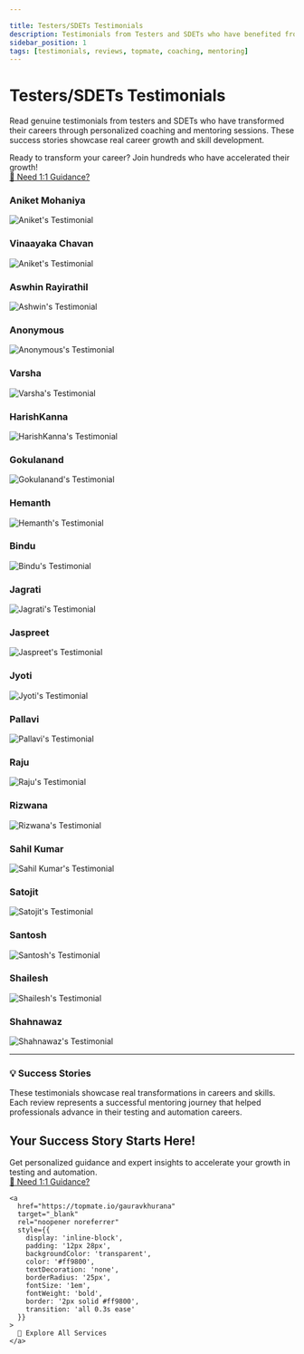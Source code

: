 ```yaml
---

title: Testers/SDETs Testimonials
description: Testimonials from Testers and SDETs who have benefited from my coaching and mentoring services on Topmate
sidebar_position: 1
tags: [testimonials, reviews, topmate, coaching, mentoring]
---
```


# Testers/SDETs Testimonials

Read genuine testimonials from testers and SDETs who have transformed their careers through personalized coaching and mentoring sessions. These success stories showcase real career growth and skill development.

<div style={{textAlign: 'center', margin: '20px 0', padding: '15px', backgroundColor: '#f0f8ff', borderRadius: '8px', border: '2px solid #4CAF50'}}>
  <div style={{fontSize: '1em', marginBottom: '15px', color: '#555', fontWeight: '500'}}>
    Ready to transform your career? Join hundreds who have accelerated their growth!
  </div>
  <a 
    href="https://topmate.io/gauravkhurana" 
    target="_blank" 
    rel="noopener noreferrer"
    style={{
      display: 'inline-block',
      padding: '10px 25px',
      backgroundColor: '#4CAF50',
      color: 'white',
      textDecoration: 'none',
      borderRadius: '20px',
      fontSize: '1em',
      fontWeight: 'bold',
      boxShadow: '0 3px 6px rgba(0,0,0,0.2)',
      transition: 'all 0.3s ease'
    }}
  >
    🎯 Need 1:1 Guidance?
  </a>
</div>

<div style={{display: 'grid', gridTemplateColumns: 'repeat(auto-fit, minmax(300px, 1fr))', gap: '20px', margin: '20px 0'}}>

<div style={{textAlign: 'center', border: '1px solid #e0e0e0', borderRadius: '8px', padding: '15px', backgroundColor: '#f9f9f9'}}>
<h3 style={{marginTop: 0, marginBottom: '10px', color: '#333', fontSize: '1.2em'}}>Aniket Mohaniya</h3>
<img src={require('./images/aniket_mohaniya_testimonial.jpg').default} alt="Aniket's Testimonial" style={{maxWidth: '100%', height: '300px', objectFit: 'contain', borderRadius: '4px', boxShadow: '0 2px 8px rgba(0,0,0,0.1)'}} />
</div>

<div style={{textAlign: 'center', border: '1px solid #e0e0e0', borderRadius: '8px', padding: '15px', backgroundColor: '#f9f9f9'}}>
<h3 style={{marginTop: 0, marginBottom: '10px', color: '#333', fontSize: '1.2em'}}>Vinaayaka Chavan</h3>
<img src={require('./images/vinaayaka_chavan_testimonial.jpg').default} alt="Aniket's Testimonial" style={{maxWidth: '100%', height: '300px', objectFit: 'contain', borderRadius: '4px', boxShadow: '0 2px 8px rgba(0,0,0,0.1)'}} />
</div>

<div style={{textAlign: 'center', border: '1px solid #e0e0e0', borderRadius: '8px', padding: '15px', backgroundColor: '#f9f9f9'}}>
<h3 style={{marginTop: 0, marginBottom: '10px', color: '#333', fontSize: '1.2em'}}>Aswhin Rayirathil</h3>
<img src={require('./images/ashwin_testimonial.jpeg').default} alt="Ashwin's Testimonial" style={{maxWidth: '100%', height: '300px', objectFit: 'contain', borderRadius: '4px', boxShadow: '0 2px 8px rgba(0,0,0,0.1)'}} />
</div>

<div style={{textAlign: 'center', border: '1px solid #e0e0e0', borderRadius: '8px', padding: '15px', backgroundColor: '#f9f9f9'}}>
<h3 style={{marginTop: 0, marginBottom: '10px', color: '#333', fontSize: '1.2em'}}>Anonymous</h3>
<img src={require('./images/anonymous_testimonial.jpg').default} alt="Anonymous's Testimonial" style={{maxWidth: '100%', height: '300px', objectFit: 'contain', borderRadius: '4px', boxShadow: '0 2px 8px rgba(0,0,0,0.1)'}} />
</div>

<div style={{textAlign: 'center', border: '1px solid #e0e0e0', borderRadius: '8px', padding: '15px', backgroundColor: '#f9f9f9'}}>
<h3 style={{marginTop: 0, marginBottom: '10px', color: '#333', fontSize: '1.2em'}}>Varsha</h3>
<img src={require('./images/varsha_testimonial.jpg').default} alt="Varsha's Testimonial" style={{maxWidth: '100%', height: '300px', objectFit: 'contain', borderRadius: '4px', boxShadow: '0 2px 8px rgba(0,0,0,0.1)'}} />
</div>

<div style={{textAlign: 'center', border: '1px solid #e0e0e0', borderRadius: '8px', padding: '15px', backgroundColor: '#f9f9f9'}}>
<h3 style={{marginTop: 0, marginBottom: '10px', color: '#333', fontSize: '1.2em'}}>HarishKanna</h3>
<img src={require('./images/harish_kanna_testimonial.jpeg').default} alt="HarishKanna's Testimonial" style={{maxWidth: '100%', height: '300px', objectFit: 'contain', borderRadius: '4px', boxShadow: '0 2px 8px rgba(0,0,0,0.1)'}} />
</div>

<div style={{textAlign: 'center', border: '1px solid #e0e0e0', borderRadius: '8px', padding: '15px', backgroundColor: '#f9f9f9'}}>
<h3 style={{marginTop: 0, marginBottom: '10px', color: '#333', fontSize: '1.2em'}}>Gokulanand</h3>
<img src={require('./images/gokulanand_testimonial.jpg').default} alt="Gokulanand's Testimonial" style={{maxWidth: '100%', height: '300px', objectFit: 'contain', borderRadius: '4px', boxShadow: '0 2px 8px rgba(0,0,0,0.1)'}} />
</div>

<div style={{textAlign: 'center', border: '1px solid #e0e0e0', borderRadius: '8px', padding: '15px', backgroundColor: '#f9f9f9'}}>
<h3 style={{marginTop: 0, marginBottom: '10px', color: '#333', fontSize: '1.2em'}}>Hemanth</h3>
<img src={require('./images/hemanth_testimonial.jpeg').default} alt="Hemanth's Testimonial" style={{maxWidth: '100%', height: '300px', objectFit: 'contain', borderRadius: '4px', boxShadow: '0 2px 8px rgba(0,0,0,0.1)'}} />
</div>

<div style={{textAlign: 'center', border: '1px solid #e0e0e0', borderRadius: '8px', padding: '15px', backgroundColor: '#f9f9f9'}}>
<h3 style={{marginTop: 0, marginBottom: '10px', color: '#333', fontSize: '1.2em'}}>Bindu</h3>
<img src={require('./images/bindu_testimonial.jpg').default} alt="Bindu's Testimonial" style={{maxWidth: '100%', height: '300px', objectFit: 'contain', borderRadius: '4px', boxShadow: '0 2px 8px rgba(0,0,0,0.1)'}} />
</div>

<div style={{textAlign: 'center', border: '1px solid #e0e0e0', borderRadius: '8px', padding: '15px', backgroundColor: '#f9f9f9'}}>
<h3 style={{marginTop: 0, marginBottom: '10px', color: '#333', fontSize: '1.2em'}}>Jagrati</h3>
<img src={require('./images/jagrati_testimonial.jpg').default} alt="Jagrati's Testimonial" style={{maxWidth: '100%', height: '300px', objectFit: 'contain', borderRadius: '4px', boxShadow: '0 2px 8px rgba(0,0,0,0.1)'}} />
</div>

<div style={{textAlign: 'center', border: '1px solid #e0e0e0', borderRadius: '8px', padding: '15px', backgroundColor: '#f9f9f9'}}>
<h3 style={{marginTop: 0, marginBottom: '10px', color: '#333', fontSize: '1.2em'}}>Jaspreet</h3>
<img src={require('./images/jaspreet_testimonial.jpg').default} alt="Jaspreet's Testimonial" style={{maxWidth: '100%', height: '300px', objectFit: 'contain', borderRadius: '4px', boxShadow: '0 2px 8px rgba(0,0,0,0.1)'}} />
</div>

<div style={{textAlign: 'center', border: '1px solid #e0e0e0', borderRadius: '8px', padding: '15px', backgroundColor: '#f9f9f9'}}>
<h3 style={{marginTop: 0, marginBottom: '10px', color: '#333', fontSize: '1.2em'}}>Jyoti</h3>
<img src={require('./images/jyoti_testimonial.jpeg').default} alt="Jyoti's Testimonial" style={{maxWidth: '100%', height: '300px', objectFit: 'contain', borderRadius: '4px', boxShadow: '0 2px 8px rgba(0,0,0,0.1)'}} />
</div>

<div style={{textAlign: 'center', border: '1px solid #e0e0e0', borderRadius: '8px', padding: '15px', backgroundColor: '#f9f9f9'}}>
<h3 style={{marginTop: 0, marginBottom: '10px', color: '#333', fontSize: '1.2em'}}>Pallavi</h3>
<img src={require('./images/pallavi_testimonial.jpeg').default} alt="Pallavi's Testimonial" style={{maxWidth: '100%', height: '300px', objectFit: 'contain', borderRadius: '4px', boxShadow: '0 2px 8px rgba(0,0,0,0.1)'}} />
</div>

<div style={{textAlign: 'center', border: '1px solid #e0e0e0', borderRadius: '8px', padding: '15px', backgroundColor: '#f9f9f9'}}>
<h3 style={{marginTop: 0, marginBottom: '10px', color: '#333', fontSize: '1.2em'}}>Raju</h3>
<img src={require('./images/raju_testimonial.png').default} alt="Raju's Testimonial" style={{maxWidth: '100%', height: '300px', objectFit: 'contain', borderRadius: '4px', boxShadow: '0 2px 8px rgba(0,0,0,0.1)'}} />
</div>

<div style={{textAlign: 'center', border: '1px solid #e0e0e0', borderRadius: '8px', padding: '15px', backgroundColor: '#f9f9f9'}}>
<h3 style={{marginTop: 0, marginBottom: '10px', color: '#333', fontSize: '1.2em'}}>Rizwana</h3>
<img src={require('./images/rizwana_testimonial.jpeg').default} alt="Rizwana's Testimonial" style={{maxWidth: '100%', height: '300px', objectFit: 'contain', borderRadius: '4px', boxShadow: '0 2px 8px rgba(0,0,0,0.1)'}} />
</div>

<div style={{textAlign: 'center', border: '1px solid #e0e0e0', borderRadius: '8px', padding: '15px', backgroundColor: '#f9f9f9'}}>
<h3 style={{marginTop: 0, marginBottom: '10px', color: '#333', fontSize: '1.2em'}}>Sahil Kumar</h3>
<img src={require('./images/sahil_kumar_testimonial.jpg').default} alt="Sahil Kumar's Testimonial" style={{maxWidth: '100%', height: '300px', objectFit: 'contain', borderRadius: '4px', boxShadow: '0 2px 8px rgba(0,0,0,0.1)'}} />
</div>

<div style={{textAlign: 'center', border: '1px solid #e0e0e0', borderRadius: '8px', padding: '15px', backgroundColor: '#f9f9f9'}}>
<h3 style={{marginTop: 0, marginBottom: '10px', color: '#333', fontSize: '1.2em'}}>Satojit</h3>
<img src={require('./images/satojit_testimonial.jpeg').default} alt="Satojit's Testimonial" style={{maxWidth: '100%', height: '300px', objectFit: 'contain', borderRadius: '4px', boxShadow: '0 2px 8px rgba(0,0,0,0.1)'}} />
</div>

<div style={{textAlign: 'center', border: '1px solid #e0e0e0', borderRadius: '8px', padding: '15px', backgroundColor: '#f9f9f9'}}>
<h3 style={{marginTop: 0, marginBottom: '10px', color: '#333', fontSize: '1.2em'}}>Santosh</h3>
<img src={require('./images/santosh_testimonial.jpg').default} alt="Santosh's Testimonial" style={{maxWidth: '100%', height: '300px', objectFit: 'contain', borderRadius: '4px', boxShadow: '0 2px 8px rgba(0,0,0,0.1)'}} />
</div>

<div style={{textAlign: 'center', border: '1px solid #e0e0e0', borderRadius: '8px', padding: '15px', backgroundColor: '#f9f9f9'}}>
<h3 style={{marginTop: 0, marginBottom: '10px', color: '#333', fontSize: '1.2em'}}>Shailesh</h3>
<img src={require('./images/shailesh_testimonial.jpeg').default} alt="Shailesh's Testimonial" style={{maxWidth: '100%', height: '300px', objectFit: 'contain', borderRadius: '4px', boxShadow: '0 2px 8px rgba(0,0,0,0.1)'}} />
</div>

<div style={{textAlign: 'center', border: '1px solid #e0e0e0', borderRadius: '8px', padding: '15px', backgroundColor: '#f9f9f9'}}>
<h3 style={{marginTop: 0, marginBottom: '10px', color: '#333', fontSize: '1.2em'}}>Shahnawaz</h3>
<img src={require('./images/shahnawaz_testimonial.jpeg').default} alt="Shahnawaz's Testimonial" style={{maxWidth: '100%', height: '300px', objectFit: 'contain', borderRadius: '4px', boxShadow: '0 2px 8px rgba(0,0,0,0.1)'}} />
</div>

</div>

---

<div style={{backgroundColor: '#e8f5e8', padding: '20px', borderRadius: '8px', border: '1px solid #4CAF50', margin: '20px 0'}}>
  <h3 style={{color: '#2e7d32', marginTop: 0, marginBottom: '10px'}}>💡 Success Stories</h3>
  <div style={{color: '#555'}}>
    These testimonials showcase real transformations in careers and skills. Each review represents a successful mentoring journey that helped professionals advance in their testing and automation careers.
  </div>
</div>

<div style={{textAlign: 'center', margin: '30px 0', padding: '20px', backgroundColor: '#fff3e0', borderRadius: '12px', border: '2px solid #ff9800'}}>
  <h2 style={{color: '#e65100', marginBottom: '10px', fontSize: '1.3em'}}>Your Success Story Starts Here!</h2>
  <div style={{fontSize: '1em', marginBottom: '20px', color: '#666'}}>
    Get personalized guidance and expert insights to accelerate your growth in testing and automation.
  </div>
  
  <div style={{display: 'flex', justifyContent: 'center', gap: '15px', flexWrap: 'wrap'}}>
    <a 
      href="https://topmate.io/gauravkhurana" 
      target="_blank" 
      rel="noopener noreferrer"
      style={{
        display: 'inline-block',
        padding: '12px 28px',
        backgroundColor: '#ff9800',
        color: 'white',
        textDecoration: 'none',
        borderRadius: '25px',
        fontSize: '1em',
        fontWeight: 'bold',
        boxShadow: '0 4px 8px rgba(0,0,0,0.2)',
        transition: 'all 0.3s ease'
      }}
    >
      🎯 Need 1:1 Guidance?
    </a>
    
    <a 
      href="https://topmate.io/gauravkhurana" 
      target="_blank" 
      rel="noopener noreferrer"
      style={{
        display: 'inline-block',
        padding: '12px 28px',
        backgroundColor: 'transparent',
        color: '#ff9800',
        textDecoration: 'none',
        borderRadius: '25px',
        fontSize: '1em',
        fontWeight: 'bold',
        border: '2px solid #ff9800',
        transition: 'all 0.3s ease'
      }}
    >
      🧭 Explore All Services
    </a>
  </div>
</div>
